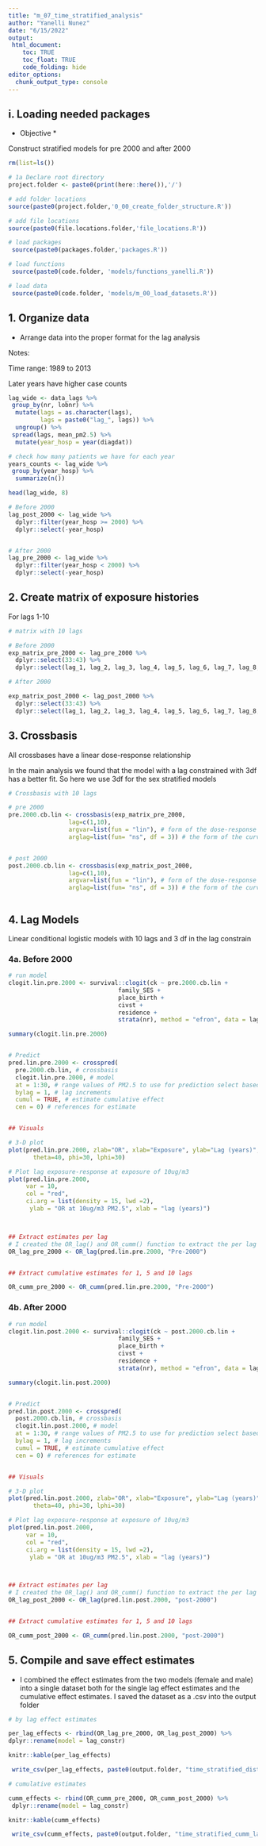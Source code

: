 ```yaml
---
title: "m_07_time_stratified_analysis"
author: "Yanelli Nunez"
date: "6/15/2022"
output:
 html_document:
    toc: TRUE
    toc_float: TRUE
    code_folding: hide
editor_options: 
  chunk_output_type: console
---
```


## i.  Loading needed packages

* Objective * 

Construct stratified models for pre 2000 and after 2000


```r

rm(list=ls())

# 1a Declare root directory
project.folder <- paste0(print(here::here()),'/')

# add folder locations
source(paste0(project.folder,'0_00_create_folder_structure.R'))

# add file locations
source(paste0(file.locations.folder,'file_locations.R'))

# load packages
 source(paste0(packages.folder,'packages.R'))

# load functions
 source(paste0(code.folder, 'models/functions_yanelli.R'))

# load data
 source(paste0(code.folder, 'models/m_00_load_datasets.R'))

```

## 1. Organize data 


- Arrange data into the proper format for the lag analysis

Notes: 

Time range: 1989 to 2013

Later years have higher case counts

```r

lag_wide <- data_lags %>%
 group_by(nr, lobnr) %>%
  mutate(lags = as.character(lags), 
         lags = paste0("lag_", lags)) %>%
  ungroup() %>%
 spread(lags, mean_pm2.5) %>%
  mutate(year_hosp = year(diagdat))

# check how many patients we have for each year
years_counts <- lag_wide %>%
 group_by(year_hosp) %>%
  summarize(n())

head(lag_wide, 8)

# Before 2000
lag_post_2000 <- lag_wide %>%
  dplyr::filter(year_hosp >= 2000) %>%
  dplyr::select(-year_hosp)


# After 2000
lag_pre_2000 <- lag_wide %>%
  dplyr::filter(year_hosp < 2000) %>%
  dplyr::select(-year_hosp)


```

## 2. Create matrix of exposure histories 

For lags 1-10

```r

# matrix with 10 lags

# Before 2000
exp_matrix_pre_2000 <- lag_pre_2000 %>%
  dplyr::select(33:43) %>%
  dplyr::select(lag_1, lag_2, lag_3, lag_4, lag_5, lag_6, lag_7, lag_8, lag_9, lag_10)

# After 2000

exp_matrix_post_2000 <- lag_post_2000 %>%
  dplyr::select(33:43) %>%
  dplyr::select(lag_1, lag_2, lag_3, lag_4, lag_5, lag_6, lag_7, lag_8, lag_9, lag_10)

```

## 3. Crossbasis


All crossbases have a linear dose-response relationship

In the main analysis we found that the model with a lag constrained with 3df has a better fit. So here we use 3df for the sex stratified models


```r

# Crossbasis with 10 lags 

# pre 2000
pre.2000.cb.lin <- crossbasis(exp_matrix_pre_2000, 
                 lag=c(1,10),
                 argvar=list(fun = "lin"), # form of the dose-response within each lag
                 arglag=list(fun= "ns", df = 3)) # the form of the curve across all the lags, that is, the lag constrain 


# post 2000
post.2000.cb.lin <- crossbasis(exp_matrix_post_2000, 
                 lag=c(1,10),
                 argvar=list(fun = "lin"), # form of the dose-response within each lag
                 arglag=list(fun= "ns", df = 3)) # the form of the curve across all the lags, that is, the lag constrain 



```

## 4. Lag Models

Linear conditional logistic models with 10 lags and 3 df in the lag constrain


### 4a. Before 2000


```r

# run model
clogit.lin.pre.2000 <- survival::clogit(ck ~ pre.2000.cb.lin + 
                               family_SES +
                               place_birth +
                               civst +
                               residence + 
                               strata(nr), method = "efron", data = lag_pre_2000)

summary(clogit.lin.pre.2000)


# Predict
pred.lin.pre.2000 <- crosspred(
  pre.2000.cb.lin, # crossbasis
  clogit.lin.pre.2000, # model
  at = 1:30, # range values of PM2.5 to use for prediction select based on min/max pm2.5 concentrations in dataset
  bylag = 1, # lag increments 
  cumul = TRUE, # estimate cumulative effect
  cen = 0) # references for estimate


## Visuals

# 3-D plot
plot(pred.lin.pre.2000, zlab="OR", xlab="Exposure", ylab="Lag (years)",
       theta=40, phi=30, lphi=30)

# Plot lag exposure-response at exposure of 10ug/m3
plot(pred.lin.pre.2000, 
     var = 10, 
     col = "red", 
     ci.arg = list(density = 15, lwd =2),
      ylab = "OR at 10ug/m3 PM2.5", xlab = "lag (years)")



## Extract estimates per lag 
# I created the OR_lag() and OR_cumm() function to extract the per lag and cummulative estimates and organize them into a dataset to use later for figures. The functions are in  the functions_yanelli.R  file  in this folder
OR_lag_pre_2000 <- OR_lag(pred.lin.pre.2000, "Pre-2000")


## Extract cumulative estimates for 1, 5 and 10 lags

OR_cumm_pre_2000 <- OR_cumm(pred.lin.pre.2000, "Pre-2000")

```

### 4b. After 2000 

```r

# run model
clogit.lin.post.2000 <- survival::clogit(ck ~ post.2000.cb.lin + 
                               family_SES +
                               place_birth +
                               civst +
                               residence + 
                               strata(nr), method = "efron", data = lag_post_2000)

summary(clogit.lin.post.2000)


# Predict
pred.lin.post.2000 <- crosspred(
  post.2000.cb.lin, # crossbasis
  clogit.lin.post.2000, # model
  at = 1:30, # range values of PM2.5 to use for prediction select based on min/max pm2.5 concentrations in dataset
  bylag = 1, # lag increments 
  cumul = TRUE, # estimate cumulative effect
  cen = 0) # references for estimate


## Visuals

# 3-D plot
plot(pred.lin.post.2000, zlab="OR", xlab="Exposure", ylab="Lag (years)",
       theta=40, phi=30, lphi=30)

# Plot lag exposure-response at exposure of 10ug/m3
plot(pred.lin.post.2000, 
     var = 10, 
     col = "red", 
     ci.arg = list(density = 15, lwd =2),
      ylab = "OR at 10ug/m3 PM2.5", xlab = "lag (years)")



## Extract estimates per lag 
# I created the OR_lag() and OR_cumm() function to extract the per lag and cummulative estimates and organize them into a dataset to use later for figures. The functions are in  the functions_yanelli.R  file  in this folder
OR_lag_post_2000 <- OR_lag(pred.lin.post.2000, "post-2000")


## Extract cumulative estimates for 1, 5 and 10 lags

OR_cumm_post_2000 <- OR_cumm(pred.lin.post.2000, "post-2000")

```

## 5. Compile and save effect estimates

- I combined the effect estimates from the two models (female and male) into a single dataset both for the single lag effect estimates and the cumulative effect estimates. I saved the dataset as a .csv into the output folder

```r

# by lag effect estimates

per_lag_effects <- rbind(OR_lag_pre_2000, OR_lag_post_2000) %>%
dplyr::rename(model = lag_constr)

knitr::kable(per_lag_effects)

 write_csv(per_lag_effects, paste0(output.folder, "time_stratified_distributed_lags_OR.csv"))

# cumulative estimates 

cumm_effects <- rbind(OR_cumm_pre_2000, OR_cumm_post_2000) %>%
 dplyr::rename(model = lag_constr)

knitr::kable(cumm_effects)

 write_csv(cumm_effects, paste0(output.folder, "time_stratified_cumm_lags_OR.csv"))

```
